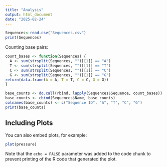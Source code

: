 ```yaml
---
title: "Analysis"
output: html_document
date: "2025-02-24"
---
```


```r
Sequences<-read.csv("Sequences.csv")
print(Sequences)
```

Counting base pairs: 

```r

count_bases <- function(Sequences) {
  A <- sum(strsplit(Sequences, "")[[1]] == "A")
  T <- sum(strsplit(Sequences, "")[[1]] == "T")
  C <- sum(strsplit(Sequences, "")[[1]] == "C")
  G <- sum(strsplit(Sequences, "")[[1]] == "G")
return(data.frame(A = A, T = T, C = C, G = G))
}

base_counts <- do.call(rbind, lapply(Sequences$Sequence, count_bases))
base_counts <- cbind(Sequences$Name, base_counts)
colnames(base_counts) <- c("Sequence ID", "A", "T", "C", "G")
print(base_counts) 

```

## Including Plots

You can also embed plots, for example:

```r
plot(pressure)
```

Note that the `echo = FALSE` parameter was added to the code chunk to prevent printing of the R code that generated the plot.
